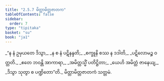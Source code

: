 ```yaml
---
title: "2.5.7 မိတ္တာမိတ္တဇာတက"
tableOfContents: false
sidebar:
  order: 7
type: "tipitaka"
basket: "su"
book: "ja1"
---
```



<DynamicBreadcrumb />

<Division number="93" book="ja1" e="ch" v="22" p="51">

<Paragraph number="488" type="verses" book="ja1">
_“န နံ ဥမှယတေ ဒိသွာ,_  
_န စ နံ ပဋိနန္ဒတိ;_  
_စက္ခူနိ စဿ န ဒဒါတိ,_  
_ပဋိလောမဉ္စ ဝတ္တတိ._  

</Paragraph>

</Division>
<Division number="94" book="ja1" e="ch" v="22" p="52">

<Paragraph number="489" type="verses" book="ja1">
_ဧတေ ဘဝန္တိ အာကာရာ,_  
_အမိတ္တသ္မိံ ပတိဋ္ဌိတာ;_  
_ယေဟိ အမိတ္တံ ဇာနေယျ,_  
_ဒိသွာ သုတွာ စ ပဏ္ဍိတော”တိ._  


</Paragraph>
</Division>

<Paragraph number="490" type="center" book="ja1">
မိတ္တာမိတ္တဇာတကံ သတ္တမံ.
</Paragraph>